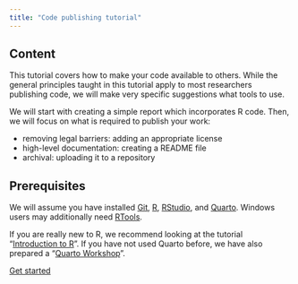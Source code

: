```yaml
---
title: "Code publishing tutorial"
---
```


## Content

This tutorial covers how to make your code available to others. While the general principles taught in this tutorial apply to most researchers publishing code, we will make very specific suggestions what tools to use.

We will start with creating a simple report which incorporates R code. Then, we will focus on what is required to publish your work:

- removing legal barriers: adding an appropriate license
- high-level documentation: creating a README file
- archival: uploading it to a repository

## Prerequisites

We will assume you have installed [Git](https://git-scm.com/download/), [R](https://cloud.r-project.org/), [RStudio](https://posit.co/download/rstudio-desktop/), and [Quarto](https://quarto.org/docs/download/). Windows users may additionally need [RTools](https://cloud.r-project.org/bin/windows/Rtools/).

If you are really new to R, we recommend looking at the tutorial "[Introduction to R](https://lmu-osc.github.io/introduction-to-R/)". If you have not used Quarto before, we have also prepared a "[Quarto Workshop](https://lmu-osc.github.io/introduction-to-Quarto/)".

[Get started](intro.qmd){.btn-action-primary .btn-action .btn .btn-success .btn-lg}